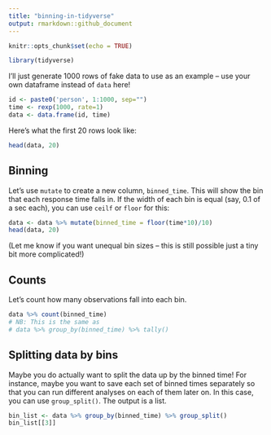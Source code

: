 ```yaml
---
title: "binning-in-tidyverse"
output: rmarkdown::github_document
---
```


```r
knitr::opts_chunk$set(echo = TRUE)
```

```r
library(tidyverse)
```

I'll just generate 1000 rows of fake data to use as an example -- use your own dataframe instead of `data` here! 

```r
id <- paste0('person', 1:1000, sep="")
time <- rexp(1000, rate=1)
data <- data.frame(id, time)
```
Here's what the first 20 rows look like:

```r
head(data, 20)
```

## Binning

Let's use `mutate` to create a new column, `binned_time`. This will show the bin that each response time falls in.
If the width of each bin is equal (say, 0.1 of a sec each), you can use `ceilf` or `floor` for this:

```r
data <- data %>% mutate(binned_time = floor(time*10)/10)
head(data, 20)
```
(Let me know if you want unequal bin sizes -- this is still possible just a tiny bit more complicated!)

## Counts

Let's count how many observations fall into each bin.

```r
data %>% count(binned_time)
# NB: This is the same as
# data %>% group_by(binned_time) %>% tally()
```

## Splitting data by bins

Maybe you do actually want to split the data up by the binned time!
For instance, maybe you want to save each set of binned times separately so that you can
run different analyses on each of them later on. 
In this case, you can use `group_split()`. The output is a list.

```r
bin_list <- data %>% group_by(binned_time) %>% group_split()
bin_list[[3]]
```

